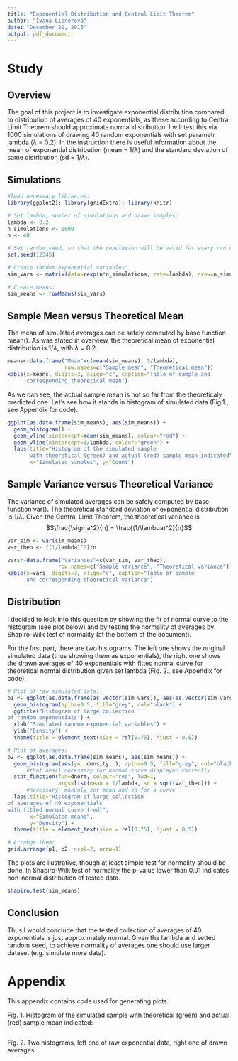 ```yaml
---
title: "Exponential Distribution and Central Limit Theorem"
author: "Ivana Lipnerová"
date: "December 20, 2015"
output: pdf_document
---
```


# Study

## Overview
The goal of this project is to investigate exponential distribution compared to distribution of averages of 40 exponentials, as these according to Central Limit Theorem should approximate normal distribution. I will test this via 1000 simulations of drawing 40 random exponentials with set parametr lambda ($\lambda$ = 0.2). In the instruction there is useful information about the mean of exponential distribution (mean = 1/$\lambda$) and the standard deviation of same distribution (sd = 1/$\lambda$).

## Simulations

```r
#load necessary libraries:
library(ggplot2); library(gridExtra); library(knitr)

# Set lambda, number of simulations and drawn samples:
lambda <- 0.2
n_simulations <- 1000
n <- 40

# Set random seed, so that the conclusion will be valid for every run of knitr:
set.seed(12345)

# Create random exponential variables:
sim_vars <- matrix(data=rexp(n*n_simulations, rate=lambda), nrow=n_simulations, ncol=n)

# Create means:
sim_means <- rowMeans(sim_vars)
```


##  Sample Mean versus Theoretical Mean
The mean of simulated averages can be safely computed by base function mean(). As was stated in overview, the theoretical mean of exponential distribution is 1/$\lambda$, with $\lambda$ = 0.2.  

```r
means<-data.frame("Mean"=c(mean(sim_means), 1/lambda), 
                  row.names=c("Sample mean", "Theoretical mean"))
kable(x=means, digits=3, align="c", caption="Table of sample and 
      corresponding theoretical mean")
```

As we can see, the actual sample mean is not so far from the theoreticaly predicted one. Let's see how it stands in histogram of simulated data (Fig.1., see Appendix for code).

```r
ggplot(as.data.frame(sim_means), aes(sim_means)) + 
  geom_histogram() +
  geom_vline(xintercept=mean(sim_means), colour="red") +
  geom_vline(xintercept=1/lambda, colour="green") +
  labs(title="Histogram of the simulated sample 
       with theoretical (green) and actual (red) sample mean indicated",
       x="Simulated samples", y="Count") 
```

## Sample Variance versus Theoretical Variance
The variance of simulated averages can be safely computed by base function var(). The theoretical standard deviation of exponential distribution is 1/$\lambda$. Given the Central Limit Theorem, the theoretical variance is
$$\frac{\sigma^2}{n} = \frac{(1/\lambda)^2}{n}$$

 
```r
var_sim <- var(sim_means)
var_theo <- ((1/lambda)^2)/n

vars<-data.frame("Variances"=c(var_sim, var_theo), 
                row.names=c("Sample variance", "Theoretical variance"))
kable(x=vars, digits=3, align="c", caption="Table of sample 
      and corresponding theoretical variance")
```


## Distribution
I decided to look into this question by showing the fit of normal curve to the histogram (see plot below) and by testing the normality of averages by Shapiro-Wilk test of normality (at the bottom of the document).

For the first part, there are two histograms. The left one shows the original simulated data (thus showing them as exponentials), the right one shows the drawn averages of 40 exponentials with fitted normal curve for theoretical normal distribution given set lambda (Fig. 2., see Appendix for code).

```r
# Plot of raw simulated data:
p1 <- ggplot(as.data.frame(as.vector(sim_vars)), aes(as.vector(sim_vars))) + 
  geom_histogram(aplha=0.5, fill="grey", col="black") +
  ggtitle("Histogram of large collection 
of random exponentials") +
  xlab("Simulated random exponential variables") +
  ylab("Density") +
  theme(title = element_text(size = rel(0.75), hjust = 0.5))

# Plot of averages:  
p2 <- ggplot(as.data.frame(sim_means), aes(sim_means)) + 
  geom_histogram(aes(y=..density..), aplha=0.5, fill="grey", col="black") +
      #that aes() necessary for normal curve displayed correctly
  stat_function(fun=dnorm, colour="red", lwd=1, 
                args=list(mean = 1/lambda, sd = sqrt(var_theo))) +
      #necessary  manualy set mean and sd for a curve
  labs(title="Histogram of large collection 
of averages of 40 exponentials
with fitted normal curve (red)",
       x="Simulated means",
       y="Density") +
  theme(title = element_text(size = rel(0.75), hjust = 0.5))

# Arrange them: 
grid.arrange(p1, p2, ncol=2, nrow=1)
```  

The plots are ilustrative, though at least simple test for normality should be done. In Shapiro-Wilk test of normality the p-value lower than 0.01 indicates non-normal distribution of tested data.
```r
shapiro.test(sim_means)
```

## Conclusion
Thus I would conclude that the tested collection of averages of 40 exponentials is just approximately normal. Given the lambda and setted random seed, to achieve normality of averages one should use larger dataset (e.g. simulate more data).




# Appendix
This appendix contains code used for generating plots.

Fig. 1. Histogram of the simulated sample with theoretical (green) and actual (red) sample mean indicated:
```r

```

Fig. 2. Two histograms, left one of raw exponential data, right one of drawn averages.
```r

```  